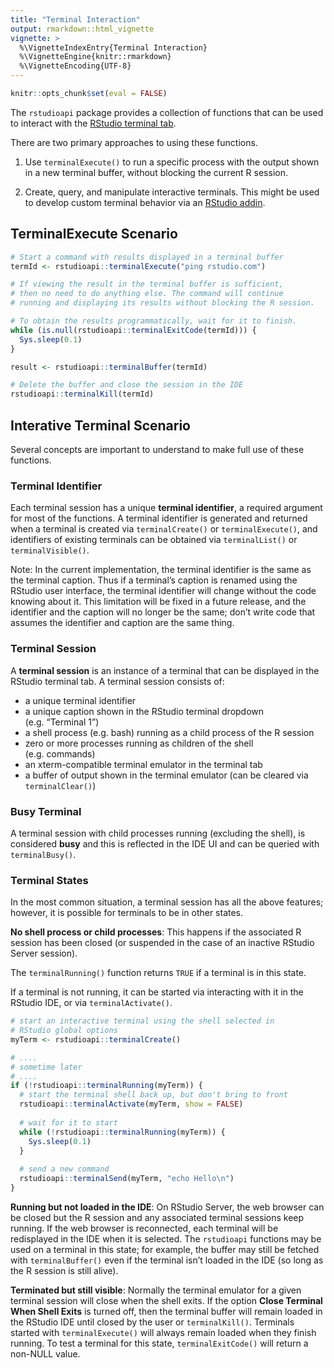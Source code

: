 ```yaml
---
title: "Terminal Interaction"
output: rmarkdown::html_vignette
vignette: >
  %\VignetteIndexEntry{Terminal Interaction}
  %\VignetteEngine{knitr::rmarkdown}
  %\VignetteEncoding{UTF-8}
---
```


```r
knitr::opts_chunk$set(eval = FALSE)
```
The `rstudioapi` package provides a collection of functions that can be used to interact with the [RStudio terminal tab](https://support.rstudio.com/hc/en-us/articles/115010737148-Using-the-RStudio-Terminal).

There are two primary approaches to using these functions. 

1. Use `terminalExecute()` to run a specific process with the output shown in a new terminal buffer, without blocking the current R session.

2. Create, query, and manipulate interactive terminals. This might be used to develop custom terminal behavior via an [RStudio addin](https://rstudio.github.io/rstudioaddins/).

## TerminalExecute Scenario

```r
# Start a command with results displayed in a terminal buffer
termId <- rstudioapi::terminalExecute("ping rstudio.com")

# If viewing the result in the terminal buffer is sufficient,
# then no need to do anything else. The command will continue
# running and displaying its results without blocking the R session.

# To obtain the results programmatically, wait for it to finish.
while (is.null(rstudioapi::terminalExitCode(termId))) {
  Sys.sleep(0.1)
}

result <- rstudioapi::terminalBuffer(termId)

# Delete the buffer and close the session in the IDE
rstudioapi::terminalKill(termId)
```

## Interative Terminal Scenario

Several concepts are important to understand to make full use of these functions.

### Terminal Identifier

Each terminal session has a unique **terminal identifier**, a required argument for most of the functions. A terminal identifier is generated and returned when a terminal is created via `terminalCreate()` or `terminalExecute()`, and identifiers of existing terminals can be obtained via `terminalList()` or `terminalVisible()`.

Note: In the current implementation, the terminal identifier is the same as the terminal caption. Thus if a terminal's caption is renamed using the RStudio user interface, the terminal identifier will change without the code knowing about it. This limitation will be fixed in a future release, and the identifier and the caption will no longer be the same; don't write code that assumes the identifier and caption are the same thing.

### Terminal Session

A **terminal session** is an instance of a terminal that can be displayed in the RStudio terminal tab. A terminal session consists of:

* a unique terminal identifier
* a unique caption shown in the RStudio terminal dropdown (e.g. "Terminal 1")
* a shell process (e.g. bash) running as a child process of the R session
* zero or more processes running as children of the shell (e.g. commands)
* an xterm-compatible terminal emulator in the terminal tab
* a buffer of output shown in the terminal emulator (can be cleared via `terminalClear()`)

### Busy Terminal
A terminal session with child processes running (excluding the shell), is considered **busy** and this is reflected in the IDE UI and can be queried with `terminalBusy()`.

### Terminal States

In the most common situation, a terminal session has all the above features; however, it is possible for terminals to be in other states.

**No shell process or child processes**: This happens if the associated R session has been closed (or suspended in the case of an inactive RStudio Server session).

The `terminalRunning()` function returns `TRUE` if a terminal is in this state.

If a terminal is not running, it can be started via interacting with it in the RStudio IDE, or via `terminalActivate()`.

```r
# start an interactive terminal using the shell selected in 
# RStudio global options
myTerm <- rstudioapi::terminalCreate()

# ....
# sometime later
# ....
if (!rstudioapi::terminalRunning(myTerm)) {
  # start the terminal shell back up, but don't bring to front
  rstudioapi::terminalActivate(myTerm, show = FALSE)
  
  # wait for it to start
  while (!rstudioapi::terminalRunning(myTerm)) {
    Sys.sleep(0.1)
  }
 
  # send a new command 
  rstudioapi::terminalSend(myTerm, "echo Hello\n") 
}
```

**Running but not loaded in the IDE**: On RStudio Server, the web browser can be closed but the R session and any associated terminal sessions keep running. If the web browser is reconnected, each terminal will be redisplayed in the IDE when it is selected. The `rstudioapi` functions may be used on a terminal in this state; for example, the buffer may still be fetched with `terminalBuffer()` even if the terminal isn't loaded in the IDE (so long as the R session is still alive).

**Terminated but still visible**: Normally the terminal emulator for a given terminal session will close when the shell exits. If the option **Close Terminal When Shell Exits** is turned off, then the terminal buffer will remain loaded in the RStudio IDE until closed by the user or `terminalKill()`. Terminals started with `terminalExecute()` will always remain loaded when they finish running. To test a terminal for this state, `terminalExitCode()` will return a non-NULL value.
